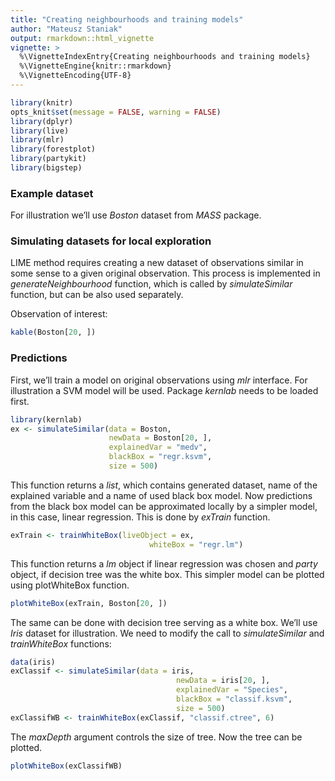 ```yaml
---
title: "Creating neighbourhoods and training models"
author: "Mateusz Staniak"
output: rmarkdown::html_vignette
vignette: >
  %\VignetteIndexEntry{Creating neighbourhoods and training models}
  %\VignetteEngine{knitr::rmarkdown}
  %\VignetteEncoding{UTF-8}
---
```


```r
library(knitr)
opts_knit$set(message = FALSE, warning = FALSE)
library(dplyr)
library(live)
library(mlr)
library(forestplot)
library(partykit)
library(bigstep)
```

### Example dataset

<!-- The _live_ package contains a subset of data on PISA tests provided by OECD. -->
<!-- It's called _actionTimeScoreMathRand1C_. -->
For illustration we'll use _Boston_ dataset from _MASS_ package. 

### Simulating datasets for local exploration

LIME method requires creating a new dataset of observations similar in some sense to a given original observation.
This process is implemented in _generateNeighbourhood_ function, which is called by _simulateSimilar_ function, but can be also used separately.

Observation of interest:

```r
kable(Boston[20, ])
```

### Predictions

First, we'll train a model on original observations using _mlr_ interface.
For illustration a SVM model will be used.
Package _kernlab_ needs to be loaded first.

```r
library(kernlab)
ex <- simulateSimilar(data = Boston,
                      newData = Boston[20, ],
                      explainedVar = "medv",
                      blackBox = "regr.ksvm",
                      size = 500)
```

This function returns a _list_, which contains generated dataset, name of the explained variable and a name of used black box model. 
Now predictions from the black box model can be approximated locally by a simpler model, in this case, linear regression.
This is done by _exTrain_ function.

```r
exTrain <- trainWhiteBox(liveObject = ex,
			                   whiteBox = "regr.lm")
```

This function returns a _lm_ object if linear regression was chosen and _party_ object, if decision tree was the white box.
This simpler model can be plotted using plotWhiteBox function.

```r
plotWhiteBox(exTrain, Boston[20, ])
```

The same can be done with decision tree serving as a white box.
We'll use _Iris_ dataset for illustration.
We need to modify the call to _simulateSimilar_ and _trainWhiteBox_ functions:

```r
data(iris)
exClassif <- simulateSimilar(data = iris,
                    				 newData = iris[20, ],
				                     explainedVar = "Species",
				                     blackBox = "classif.ksvm",
				                     size = 500)
exClassifWB <- trainWhiteBox(exClassif, "classif.ctree", 6)
```


The _maxDepth_ argument controls the size of tree.
Now the tree can be plotted.

```r
plotWhiteBox(exClassifWB)
```
